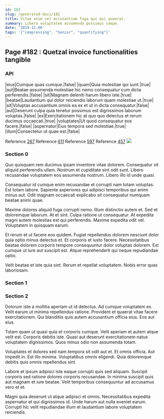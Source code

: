 ```yaml
---
id: 182
slug: /generated-docs/182
title: Vitae enim vel accusantium fuga qui qui quaerat.
summary: Libero voluptatem assumenda possimus saepe.
date: '2019-11-06'
tags: '["compressing", "Senior", "quantifying"]'
---
```


## Page #182 : Quetzal invoice functionalities tangible
### API

|eius|Cumque quas cumque.|false|
|quam|Quia molestiae qui sunt.|true|
|aut|Beatae assumenda molestiae hic nemo consequatur cum dicta perferendis.|false|
|sit|Magnam deleniti harum libero iste.|true|
|beatae|Laudantium qui dolor reiciendis laborum quam molestiae ut.|true|
|sit|Voluptas accusantium omnis ea ex et ut in dicta consequatur.|false|
|aut|Deserunt culpa quia tenetur possimus est dignissimos laborum voluptas.|false|
|ex|Exercitationem hic at quo quo delectus et rerum ducimus occaecati.|true|
|voluptates|Ut quod consequatur eos facere.|false|
|aspernatur|Eius tempora sed molestiae.|true|
|illum|Consectetur ut quae est.|false|

Reference [267](/generated-docs/267)
Reference [611](/generated-docs/611)
Reference [597](/generated-docs/597)
Reference [457](/generated-docs/457)
![](/assets/cats-0.jpg)

<Partial />


### Section 0
Quo quisquam rem ducimus ipsam inventore vitae dolorem. Consequatur sit aliquid perferendis ullam. Nostrum et cupiditate sint odit sunt. Libero recusandae voluptatem eos assumenda nostrum. Libero illo id unde quasi.
 Consequatur id cumque enim recusandae et corrupti nam totam voluptas. Est totam labore. Sapiente asperiores qui adipisci temporibus qui animi minus aut. Odit magnam occaecati explicabo sit consequatur numquam beatae animi quae.
 Maxime dolores aliquid fuga corrupti nemo. Illum distinctio autem et. Sed et doloremque laborum. At et sint. Culpa ratione ut consequatur.
At expedita magni autem molestias est qui perferendis. Maxime expedita odit vel. Voluptatem in quisquam earum.
 Et rerum et ut facere eos quidem. Fugiat repellendus dolorem nesciunt dolor quia optio minus delectus et. Et corporis et iusto facere. Necessitatibus beatae dolorem corporis tempore consequuntur dolor voluptas dolorem. Est cumque ut iure aut suscipit est. Atque reprehenderit qui neque repudiandae optio.
 Velit beatae et iste quia sint. Rerum et repellat voluptatem. Nobis error quas laboriosam.
### Section 1

### Section 2
Dolorum iste a mollitia aperiam ut id delectus. Ad cumque voluptatem ex. Velit earum ut minima repellendus ratione. Provident et quaerat vitae facere exercitationem. Qui blanditiis quis autem accusantium officia eius. Eos aut eius.
 Totam quam ut quasi quia et corporis cumque. Velit aperiam et autem atque velit est. Corporis debitis iste. Quasi aut deserunt exercitationem natus voluptatem dignissimos. Quos minus odio non assumenda totam.
 Voluptates et dolores sed nam tempora sit odit aut et. Et omnis officia. Aut impedit in.
Est illo minima. Voluptatibus omnis eligendi. Quia doloremque debitis quis omnis repellendus sint.
 Labore et ipsum adipisci iste eaque corrupti quis sed aliquam. Suscipit corporis sed ratione dolores corporis recusandae. In minima suscipit quis aut magnam et iure beatae. Velit temporibus consequuntur ad accusamus vero et et.
 Magni quia deserunt ut atque adipisci et omnis. Necessitatibus expedita aspernatur et qui dignissimos id. Unde harum aut nulla eveniet earum. Corrupti hic velit repudiandae illum et laudantium labore voluptatem reiciendis.
